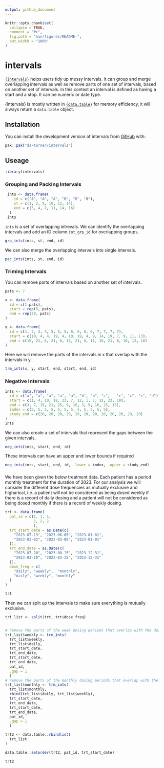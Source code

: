 ```yaml
---
output: github_document
---
```


<!-- README.md is generated from README.Rmd. Please edit that file -->

```r
knitr::opts_chunk$set(
  collapse = TRUE,
  comment = "#>",
  fig.path = "man/figures/README-",
  out.width = "100%"
)
```

# intervals

<!-- badges: start -->
<!-- badges: end -->

[`{intervals}`](https://github.com/ds-turner/intervals) helps users tidy up messy intervals. It can group and merge overlapping intervals as well as remove parts of one set of intervals, based on another set of intervals. In this context an interval is defined as having a start and a stop.  It can be numeric or date type.

{intervals} is mostly written in [`{data.table}`](https://rdatatable.gitlab.io/data.table/) for memory efficiency, it will always return a `data.table` object. 

## Installation

You can install the development version of intervals from [GitHub](https://github.com/) with:

``` r
pak::pak("ds-turner/intervals")
```

## Useage
```r
library(intervals)
```
### Grouping and Packing Intervals
```r

 ints <- data.frame(
    id = c("A", "A", "A", "B", "B", "B"),
    st = c(1, 2, 5, 10, 12, 14),
    end = c(3, 4, 7, 11, 14, 16)
  )
 ints
```

`ints` is a set of overlapping intrevals.   We can identify the overlapping intervals and add an ID column `int_grp_id` for overlapping groups.
```r
grp_ints(ints, st, end, id)
```
We can also merge the overlapping intervels into single intervals.
```r
pac_ints(ints, st, end, id)
```
### Triming Intervals
You can remove parts of intervals based on another set of intervals.
```r
pats <- 7

x <- data.frame(
  id = c(1:pats),
  start = rep(5, pats),
  end = rep(20, pats)
)

y <- data.frame(
  id = c(1, 2, 3, 4, 5, 5, 5, 6, 6, 6, 6, 7, 7, 7, 7),
  start = c(10, 4, 4, 19, 4, 10, 19, 4, 9, 14, 19, 7, 9, 11, 13),
  end = c(15, 21, 6, 21, 6, 15, 21, 6, 11, 16, 21, 8, 10, 12, 18)
)
```

Here we will remove the parts of the intervals in x that overlap with the intervals in y.
```r
trm_ints(x, y, start, end, start, end, id)
```

### Negative Intervals
```r
ints <- data.frame(
  id = c("a", "a", "a", "a", "a", "b", "b", "c",   "c", "c", "c", "d"),
  start = c(1, 4, 10, 18, 23, 7, 12, 1, 7, 12, 23, 10),
  end = c(3, 7, 15, 21, 25, 9, 16, 3, 9, 16, 25, 15),
  index = c(5, 5, 5, 5, 5, 5, 5, 5, 5, 5, 5, 5),
  study_end = c(20, 20, 20, 20, 20, 20, 20, 20, 20, 20, 20, 20)
)
ints
```
We can also create a set of intervals that represent the gaps between the given intervals.
```r
neg_ints(ints, start, end, id)
```
These intervals can have an upper and lower bounds if required
```r
neg_ints(ints, start, end, id, .lower = index, .upper = study_end)
```
###
We have been given the below treatment data.  Each patient has a period monthly treatment for the duration of 2023.  For our analysis we will consider the different dose frequencies as mutually exclusive and higharical, i.e. a patient will not be considered as being dosed weekly if there is a record of daily dosing and a patient will not be considered as being dosed monthly if there is a record of weekly dosing.  
```r
trt <- data.frame(
  pat_id = c(1, 1, 1,
             2, 2, 2
             ),
  trt_start_date = as.Date(c(
    "2023-07-13", "2023-06-05", "2023-01-01",
    "2023-03-02", "2023-03-05", "2023-01-01"
  )),
  trt_end_date = as.Date(c(
    "2023-07-20", "2023-08-15", "2023-12-31",
    "2023-03-10", "2023-03-15", "2023-12-31"
  )),
  dose_freq = c(
    "daily", "weekly",  "monthly",
    "daily", "weekly", "monthly"
  )
)

trt
```

Then we can split up the intervals to make sure everything is mutually exclusive.
```r

trt_list <- split(trt, trt$dose_freq)


# remove the parts of the week dosing periods that overlap with the daily dosing intervals
trt_list$weekly <- trm_ints(
  trt_list$weekly,
  trt_list$daily,
  trt_start_date,
  trt_end_date,
  trt_start_date,
  trt_end_date,
  pat_id,
  .gap = 1
  )
# remove the parts of the monthly dosing periods that overlap with the daily and weelky dosing intervals
trt_list$monthly <- trm_ints(
  trt_list$monthly,
  rbind(trt_list$daily, trt_list$weekly),
  trt_start_date,
  trt_end_date,
  trt_start_date,
  trt_end_date,
  pat_id,
  .gap = 1
  )

trt2 <- data.table::rbindlist(
  trt_list
)

data.table::setorder(trt2, pat_id, trt_start_date)

trt2
```

